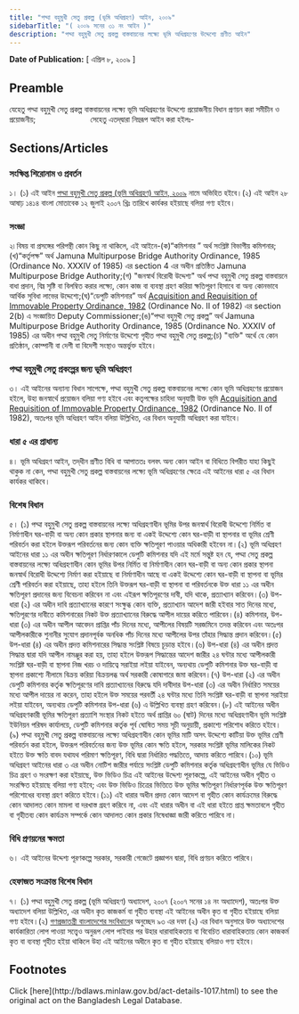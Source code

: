```yaml
---
title: "পদ্মা বহুমুখী সেতু প্রকল্প (ভূমি অধিগ্রহণ) আইন, ২০০৯"
sidebarTitle: "( ২০০৯ সনের ৩১ নং আইন )"
description: "পদ্মা বহুমুখী সেতু প্রকল্প বাস্তবায়নের লক্ষ্যে ভূমি অধিগ্রহণের উদ্দেশ্যে প্রণীত আইন"
---
```


**Date of Publication:** [ এপ্রিল ৮, ২০০৯ ]

## Preamble

যেহেতু পদ্মা বহুমুখী সেতু প্রকল্প বাস্তবায়নের লক্ষ্যে ভূমি অধিগ্রহণের উদ্দেশ্যে প্রয়োজনীয় বিধান প্রণয়ন করা সমীচীন ও প্রয়োজনীয়;                         সেহেতু এতদ্‌দ্বারা নিম্নরূপ আইন করা হইলঃ-

## Sections/Articles

### সংক্ষিপ্ত শিরোনাম ও প্রবর্তন

১। (১) এই আইন [পদ্মা বহুমুখী সেতু প্রকল্প (ভূমি অধিগ্রহণ) আইন, ২০০৯](/act-1017.html "পদ্মা বহুমুখী সেতু প্রকল্প (ভূমি অধিগ্রহণ) আইন, ২০০৯") নামে অভিহিত হইবে।(২) এই আইন ২৮ আষাঢ় ১৪১৪ বাংলা মোতাবেক ১২ জুলাই ২০০৭ খ্রিঃ তারিখে কার্যকর হইয়াছে বলিয়া গণ্য হইবে।

### সংজ্ঞা

২৷ বিষয় বা প্রসঙ্গের পরিপন্থী কোন কিছু না থাকিলে, এই আইনে-(ক)“কমিশনার ” অর্থ সংশ্লিষ্ট বিভাগীয় কমিশনার;(খ)“কর্তৃপক্ষ” অর্থ Jamuna Multipurpose Bridge Authority Ordinance, 1985 (Ordinance No. XXXIV of 1985) এর section 4 এর অধীন প্রতিষ্ঠিত Jamuna Multipurpose Bridge Authority;(গ) "জনস্বার্থ বিরোধী উদ্দেশ্য" অর্থ পদ্মা বহুমুখী সেতু প্রকল্প বাস্তবায়নে বাধা প্রদান, বিঘ্ন সৃষ্টি বা বিলম্বিত করার লক্ষ্যে, কোন কাজ বা ব্যবস্থা গ্রহণ করিয়া ক্ষতিপূরণ হিসাবে বা অন্য কোনভাবে আর্থিক সুবিধা লাভের উদ্দেশ্যে;(ঘ)“ডেপুটি কমিশনার” অর্থ [Acquisition and Requisition of Immovable Property Ordinance, 1982](/act-619.html "Acquisition and Requisition of Immovable Property Ordinance, 1982") (Ordinance No. II of 1982) এর section 2(b) এ সংজ্ঞায়িত Deputy Commissioner;(ঙ)“পদ্মা বহুমুখী সেতু প্রকল্প” অর্থ Jamuna Multipurpose Bridge Authority Ordinance, 1985 (Ordinance No. XXXIV of 1985) এর অধীন পদ্মা বহুমুখী সেতু নির্মাণের উদ্দেশ্যে গৃহীত পদ্মা বহুমুখী সেতু প্রকল্প;(চ) "ব্যক্তি" অর্থে যে কোন প্রতিষ্ঠান, কোম্পানী বা দেশী বা বিদেশী সংস্থাও অন্তর্ভুক্ত হইবে।

### পদ্মা বহুমুখী সেতু প্রকল্পের জন্য ভূমি অধিগ্রহণ

৩। এই আইনের অন্যান্য বিধান সাপেক্ষে, পদ্মা বহুমুখী সেতু প্রকল্প বাস্তবায়নের লক্ষ্যে কোন ভূমি অধিগ্রহণের প্রয়োজন হইলে, উহা জনস্বার্থে প্রয়োজন বলিয়া গণ্য হইবে এবং কতৃপক্ষের চাহিদা অনুযায়ী উক্ত ভূমি [Acquisition and Requisition of Immovable Property Ordinance, 1982](/act-619.html "Acquisition and Requisition of Immovable Property Ordinance, 1982") (Ordinance No. II of 1982), অতঃপর ভূমি অধিগ্রহণ আইন বলিয়া উল্লিখিত, এর বিধান অনুযায়ী অধিগ্রহণ করা যাইবে।

### ধারা ৫ এর প্রাধান্য

৪। ভূমি অধিগ্রহণ আইন, তদ্‌ধীন প্রণীত বিধি বা আপাততঃ বলবৎ অন্য কোন আইন বা বিধিতে বিপরীত যাহা কিছুই থাকুক না কেন, পদ্মা বহুমুখী সেতু প্রকল্প বাস্তবায়নের লক্ষ্যে ভূমি অধিগ্রহণের ক্ষেত্রে এই আইনের ধারা ৫ এর বিধান কার্যকর থাকিবে।

### বিশেষ বিধান

৫। (১) পদ্মা বহুমুখী সেতু প্রকল্প বাস্তবায়নের লক্ষ্যে অধিগ্রহণাধীন ভূমির উপর জনস্বার্থ বিরোধী উদ্দেশ্যে নির্মিত বা নির্মাণাধীন ঘর-বাড়ী বা অন্য কোন প্রকার স্থাপনার জন্য বা একই উদ্দেশ্যে কোন ঘর-বাড়ী বা স্থাপনার বা ভূমির শ্রেণী পরিবর্তন করা হইলে উক্তরূপ পরিবর্তনের জন্য কোন ব্যক্তি ক্ষতিপূরণ পাওয়ার অধিকারী হইবেন না।(২) ভূমি অধিগ্রহণ আইনের ধারা ১১ এর অধীন ক্ষতিপূরণ নির্ধারণকালে ডেপুটি কমিশনার যদি এই মর্মে সন্তুষ্ট হন যে, পদ্মা সেতু প্রকল্প বাস্তবায়নের লক্ষ্যে অধিগ্রহণাধীন কোন ভূমির উপর নির্মিত বা নির্মাণাধীন কোন ঘর-বাড়ী বা অন্য কোন প্রকার স্থাপনা জনস্বার্থ বিরোধী উদ্দেশ্যে নির্মাণ করা হইয়াছে বা নির্মাণাধীন আছে বা একই উদ্দেশ্যে কোন ঘর-বাড়ী বা স্থাপনা বা ভূমির শ্রেণী পরিবর্তন করা হইয়াছে, তাহা হইলে তিনি উক্তরূপ ঘর-বাড়ী বা স্থাপনা বা পরিবর্তনকে উক্ত ধারা ১১ এর অধীন ক্ষতিপূরণ প্রদানের জন্য বিবেচনা করিবেন না এবং এইরূপ ক্ষতিপূরণের দাবী, যদি থাকে, প্রত্যাখ্যান করিবেন।(৩) উপ-ধারা (২) এর অধীন দাবি প্রত্যাখ্যানের কারণে সংক্ষুব্ধ কোন ব্যক্তি, প্রত্যাখ্যান আদেশ জারী হইবার সাত দিনের মধ্যে, ক্ষতিপূরণের দাবীতে কমিশনারের নিকট উক্ত প্রত্যাখ্যানের বিরুদ্ধে আপীল দায়ের করিতে পারিবেন।(৪) কমিশনার, উপ-ধারা (৩) এর অধীন আপীল আবেদন প্রাপ্তির পাঁচ দিনের মধ্যে, আপীলের বিষয়টি সরজমিনে তদন্ত করিবেন এবং অতঃপর আপীলকারীকে শুনানীর সুযোগ প্রদানপূর্বক অনধিক পাঁচ দিনের মধ্যে আপীলের উপর তাঁহার সিদ্ধান্ত প্রদান করিবেন।(৫) উপ-ধারা (৪) এর অধীন প্রদত্ত কমিশনারের সিদ্ধান্ত সংশ্লিষ্ট বিষয়ে চূড়ান্ত হইবে।(৬) উপ-ধারা (৪) এর অধীন প্রদত্ত সিদ্ধান্ত দ্বারা যদি আপীল নামঞ্জুর করা হয়, তাহা হইলে উক্তরূপ সিদ্ধান্তের আদেশ জারীর ২৪ ঘন্টার মধ্যে আপীলকারী সংশ্লিষ্ট ঘর-বাড়ী বা স্থাপনা নিজ খরচ ও দায়িত্বে সরাইয়া লইয়া যাইবেন, অন্যথায় ডেপুটি কমিশনার উক্ত ঘর-বাড়ী বা স্থাপনা প্রকাশ্যে নীলামে বিক্রয় করিয়া বিক্রয়লব্ধ অর্থ সরকারী কোষাগারে জমা করিবেন।(৭) উপ-ধারা (২) এর অধীন ডেপুটি কমিশনার কর্তৃক ক্ষতিপূরণের দাবি প্রত্যাখ্যানের বিরুদ্ধে যদি দাবীদার উপ-ধারা (৩) এর অধীন নির্ধারিত সময়ের মধ্যে আপীল দায়ের না করেন, তাহা হইলে উক্ত সময়ের পরবর্তী ২৪ ঘন্টার মধ্যে তিনি সংশ্লিষ্ট ঘর-বাড়ী বা স্থাপনা সরাইয়া লইয়া যাইবেন, অন্যথায় ডেপুটি কমিশনার উপ-ধারা (৬) এ উল্লিখিত ব্যবস্থা গ্রহণ করিবেন।(৮) এই আইনের অধীন অধিগ্রহণকারী ভূমির ক্ষতিপূরণ প্রত্যাশি সংস্থার নিকট হইতে অর্থ প্রাপ্তির ৬০ (ষাট) দিনের মধ্যে অধিগ্রহণাধীন ভূমি সংশ্লিষ্ট ইউনিয়ন পরিষদ কার্যালয়ে, ডেপুটি কমিশনার কর্তৃক পূর্ব ঘোষিত সময় সূচী অনুয়ায়ী, প্রকাশ্যে পরিশোধ করিতে হইবে।(৯) পদ্মা বহুমুখী সেতু প্রকল্প বাস্তবায়নের লক্ষ্যে অধিগ্রহণাধীন কোন ভূমির মাটি অসৎ উদ্দেশ্যে কাটিয়া উক্ত ভূমির শ্রেণী পরিবর্তন করা হইলে, উক্তরূপ পরিবর্তনের জন্য উক্ত ভূমির কোন ক্ষতি হইলে, সরকার সংশ্লিষ্ট ভূমির মালিকের নিকট হইতে উক্ত ক্ষতি বাবদ যথাযথ পরিমাণ ক্ষতিপূরণ, বিধি দ্বারা নির্ধারিত পদ্ধতিতে, আদায় করিতে পারিবে।(১০) ভূমি অধিগ্রহণ আইনের ধারা ৩ এর অধীন নোটিশ জারীর পর্যায়ে সংশ্লিষ্ট ডেপুটি কমিশনার কর্তৃক অধিগ্রহণাধীন ভূমির যে ভিডিও চিত্র গ্রহণ ও সংরক্ষণ করা হইয়াছে, উক্ত ভিডিও চিত্র এই আইনের উদ্দেশ্য পূরণকল্পে, এই আইনের অধীন গৃহীত ও সংরক্ষিত হইয়াছে বলিয়া গণ্য হইবে; এবং উক্ত ভিডিও চিত্রের ভিত্তিতে উক্ত ভূমির ক্ষতিপূরণ নির্ধারণপূর্বক উক্ত ক্ষতিপূরণ পরিশোধের ব্যবস্থা গ্রহণ করিতে হইবে।(১১) এই ধারার অধীন প্রদত্ত কোন আদেশ বা গৃহীত কোন কার্যক্রমের বিরুদ্ধে কোন আদালত কোন মামলা বা দরখাস্ত গ্রহণ করিবে না, এবং এই ধারার অধীন বা এই ধারা হইতে প্রাপ্ত ক্ষমতাবলে গৃহীত বা গৃহীতব্য কোন কার্যক্রম সম্পর্কে কোন আদালত কোন প্রকার নিষেধাজ্ঞা জারী করিতে পারিবে না।

### বিধি প্রণয়নের ক্ষমতা

৬। এই আইনের উদ্দেশ্য পূরণকল্পে সরকার, সরকারী গেজেটে প্রজ্ঞাপন দ্বারা, বিধি প্রণয়ন করিতে পারিবে।

### হেফাজত সংক্রান্ত বিশেষ বিধান

৭। (১) পদ্মা বহুমুখী সেতু প্রকল্প (ভূমি অধিগ্রহণ) অধ্যাদেশ, ২০০৭ (২০০৭ সনের ১৪ নং অধ্যাদেশ), অতঃপর উক্ত অধ্যাদেশ বলিয়া উল্লিখিত, এর অধীন কৃত কাজকর্ম বা গৃহীত ব্যবস্থা এই আইনের অধীন কৃত বা গৃহীত হইয়াছে বলিয়া গণ্য হইবে।(২) [গণপ্রজাতন্ত্রী বাংলাদেশের সংবিধান](/act-957.html "গণপ্রজাতন্ত্রী বাংলাদেশের সংবিধান")ের অনুচ্ছেদ ৯৩ এর দফা (২) এর বিধান অনুসারে উক্ত অধ্যাদেশের কার্যকারিতা লোপ পাওয়া সত্ত্বেও অনুরূপ লোপ পাইবার পর উহার ধারাবাহিকতায় বা বিবেচিত ধারাবাহিকতায় কোন কাজকর্ম কৃত বা ব্যবস্থা গৃহীত হইয়া থাকিলে উহা এই আইনের অধীনে কৃত বা গৃহীত হইয়াছে বলিয়াও গণ্য হইবে।

## Footnotes

<Note>
  Click [here](http://bdlaws.minlaw.gov.bd/act-details-1017.html) to see the original act on the Bangladesh Legal Database.
</Note>
